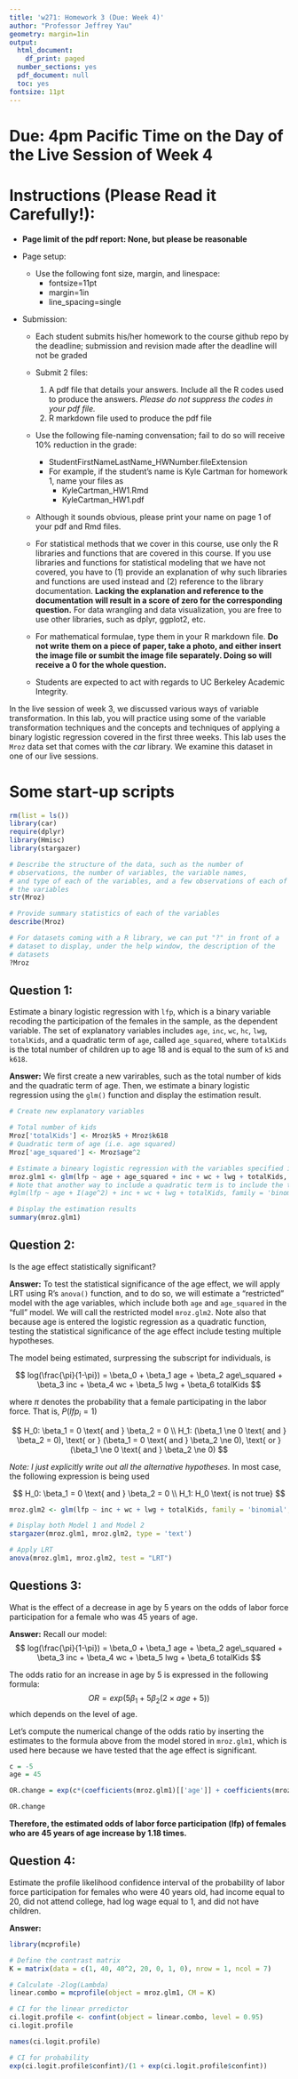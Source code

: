 ---
title: 'w271: Homework 3 (Due: Week 4)'
author: "Professor Jeffrey Yau"
geometry: margin=1in
output:
  html_document:
    df_print: paged
  number_sections: yes
  pdf_document: null
  toc: yes
fontsize: 11pt
---

# Due: 4pm Pacific Time on the Day of the Live Session of Week 4

# Instructions (Please Read it Carefully!):

*  $\textbf{Page limit of the pdf report: None, but please be reasonable}$
* Page setup: 
  * Use the following font size, margin, and linespace:
    * fontsize=11pt
    * margin=1in
    * line_spacing=single

* Submission:

    * Each student submits his/her homework to the course github repo by the deadline; submission and revision made after the deadline will not be graded
    
    * Submit 2 files:
        1. A pdf file that details your answers. Include all the R codes used to produce the answers. *Please do not suppress the codes in your pdf file.*
        2. R markdown file used to produce the pdf file
    * Use the following file-naming convensation; fail to do so will receive $10\%$ reduction in the grade:
        * StudentFirstNameLastName_HWNumber.fileExtension
        * For example, if the student's name is Kyle Cartman for homework 1, name your files as
            * KyleCartman_HW1.Rmd
            * KyleCartman_HW1.pdf
    * Although it sounds obvious, please print your name on page 1 of your pdf and Rmd files.

    * For statistical methods that we cover in this course, use only the R libraries and functions that are covered in this course. If you use libraries and functions for statistical modeling that we have not covered, you have to (1) provide an explanation of why such libraries and functions are used instead and (2) reference to the library documentation. **Lacking the explanation and reference to the documentation will result in a score of zero for the corresponding question.** For data wrangling and data visualization, you are free to use other libraries, such as dplyr, ggplot2, etc.

  * For mathematical formulae, type them in your R markdown file. **Do not write them on a piece of paper, take a photo, and either insert the image file or sumbit the image file separately. Doing so will receive a $0$ for the whole question.**

  *  Students are expected to act with regards to UC Berkeley Academic Integrity.


\newpage

In the live session of week 3, we discussed various ways of variable transformation. In this lab, you will practice using some of the variable transformation techniques and the concepts and techniques of applying a binary logistic regression covered in the first three weeks.
This lab uses the `Mroz` data set that comes with the *car* library. We examine this dataset in one of our live sessions. 

# Some start-up scripts
```{r, message = FALSE}
rm(list = ls())
library(car)
require(dplyr)
library(Hmisc)
library(stargazer)

# Describe the structure of the data, such as the number of
# observations, the number of variables, the variable names, 
# and type of each of the variables, and a few observations of each of
# the variables
str(Mroz)

# Provide summary statistics of each of the variables 
describe(Mroz)

# For datasets coming with a R library, we can put "?" in front of a
# dataset to display, under the help window, the description of the 
# datasets
?Mroz
```

## Question 1:
Estimate a binary logistic regression with `lfp`, which is a binary variable recoding the participation of the females in the sample, as the dependent variable. The set of explanatory variables includes `age`, `inc`, `wc`, `hc`, `lwg`, `totalKids`, and a quadratic term of `age`, called `age_squared`, where `totalKids` is the total number of children up to age $18$ and is equal to the sum of `k5` and `k618`.

**Answer:**
We first create a new varirables, such as the total number of kids and the quadratic term of age. Then, we estimate a binary logistic regression using the `glm()` function and display the estimation result.

```{r}
# Create new explanatory variables

# Total number of kids
Mroz['totalKids'] <- Mroz$k5 + Mroz$k618
# Quadratic term of age (i.e. age squared)
Mroz['age_squared'] <- Mroz$age^2

# Estimate a bineary logistic regression with the variables specified in the questions
mroz.glm1 <- glm(lfp ~ age + age_squared + inc + wc + lwg + totalKids, family = 'binomial', data = Mroz)
# Note that another way to include a quadratic term is to include the transformation in the glm() function directly:
#glm(lfp ~ age + I(age^2) + inc + wc + lwg + totalKids, family = 'binomial', data = Mroz)

# Display the estimation results
summary(mroz.glm1)

```

## Question 2: 
Is the age effect statistically significant? 

**Answer:**
To test the statistical significance of the age effect, we will apply LRT using R's `anova()` function, and to do so, we will estimate a "restricted" model with the age variables, which include both `age` and `age_squared` in the "full" model. We will call the restricted model `mroz.glm2`. Note also that because age is entered the logistic regression as a quadratic function, testing the statistical significance of the age effect include testing multiple hypotheses.

The model being estimated, surpressing the subscript for individuals, is

$$
log(\frac{\pi}{1-\pi}) = \beta_0 + \beta_1 age + \beta_2 age\_squared + \beta_3 inc + \beta_4 wc + \beta_5 lwg + \beta_6 totalKids
$$

where $\pi$ denotes the probability that a female participating in the labor force. That is, $P(lfp_i=1)$

$$
H_0: \beta_1 = 0 \text{ and } \beta_2 = 0 \\
H_1: (\beta_1 \ne 0 \text{ and } \beta_2 = 0), \text{ or } (\beta_1 = 0 \text{ and } \beta_2 \ne 0), \text{ or } (\beta_1 \ne 0 \text{ and } \beta_2 \ne 0)
$$

*Note: I just explicitly write out all the alternative hypotheses.* In most case, the following expression is being used

$$
H_0: \beta_1 = 0 \text{ and } \beta_2 = 0 \\
H_1: H_0 \text{ is not true}
$$


```{r}
mroz.glm2 <- glm(lfp ~ inc + wc + lwg + totalKids, family = 'binomial', data = Mroz)

# Display both Model 1 and Model 2
stargazer(mroz.glm1, mroz.glm2, type = 'text')

# Apply LRT
anova(mroz.glm1, mroz.glm2, test = "LRT")
```

## Questions 3: 
What is the effect of a decrease in age by $5$ years on the odds of labor force participation for a female who was $45$ years of age.

**Answer:**
Recall our model:
$$
log(\frac{\pi}{1-\pi}) = \beta_0 + \beta_1 age + \beta_2 age\_squared + \beta_3 inc + \beta_4 wc + \beta_5 lwg + \beta_6 totalKids
$$

The odds ratio for an increase in age by $5$ is expressed in the following formula:
$$
OR = exp(5 \beta_1 + 5 \beta_2(2 \times age + 5) )
$$
which depends on the level of age.

Let's compute the numerical change of the odds ratio by inserting the estimates to the formula above from the model stored in `mroz.glm1`, which is used here because we have tested that the age effect is significant.
```{r}
c = -5
age = 45

OR.change = exp(c*(coefficients(mroz.glm1)[['age']] + coefficients(mroz.glm1)[['age_squared']]*(2*age + c)))

OR.change
```

**Therefore, the estimated odds of labor force participation (lfp) of females who are $45$ years of age increase by $1.18$ times.**

## Question 4: 
Estimate the profile likelihood confidence interval of the probability of labor force participation for females who were $40$ years old, had income equal to $20$, did not attend college, had log wage equal to 1, and did not have children.

**Answer:**

```{r}
library(mcprofile)

# Define the contrast matrix
K = matrix(data = c(1, 40, 40^2, 20, 0, 1, 0), nrow = 1, ncol = 7)

# Calculate -2log(Lambda)
linear.combo = mcprofile(object = mroz.glm1, CM = K)

# CI for the linear prredictor
ci.logit.profile <- confint(object = linear.combo, level = 0.95)
ci.logit.profile

names(ci.logit.profile)

# CI for probability 
exp(ci.logit.profile$confint)/(1 + exp(ci.logit.profile$confint))
```

